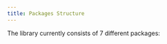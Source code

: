 ```yaml
---
title: Packages Structure
---
```


The library currently consists of 7 different packages:

<Files>
  <Folder name="@quirks/" defaultOpen>
    <File name="core, defines all logic and data structures of quirks, such as classes for wallets."/>
    <File name="store, implements core logic using zustand to provide a responsive and global state manager." />
    <File name="wallet, contains the implementation of providers for both web and mobile wallets." />
    <File name="react, exposes the store using react hooks and providing utilities." />
    <File name="react-native, exposes config and utilities for react native." />
    <File name="vue, exposes the store using vue hooks and providing utilities." />
    <File name="nuxt, implements vue hooks with autocomplete and ssr management for nuxt." />
  </Folder>
  <Folder name="@nabla-studio/">
    <File name="chain-registry, contains all the information of the chains and their assets as defined
        within the cosmos chain registry. Unlike other packages, we do not 
        export all the information in one object, but the elements are split 
        to enable three-shake and avoid importing data that is not needed by 
        the application." />
    <File name="wallet-registry, contains all the information about the wallets as defined in the Cosmos 
        Wallet Registry. Unlike other packages, we do not export all the 
        information in one object, but the elements are split to enable 
        three-shake and avoid importing data that is not needed by the 
        application."/>
  </Folder>
</Files>
